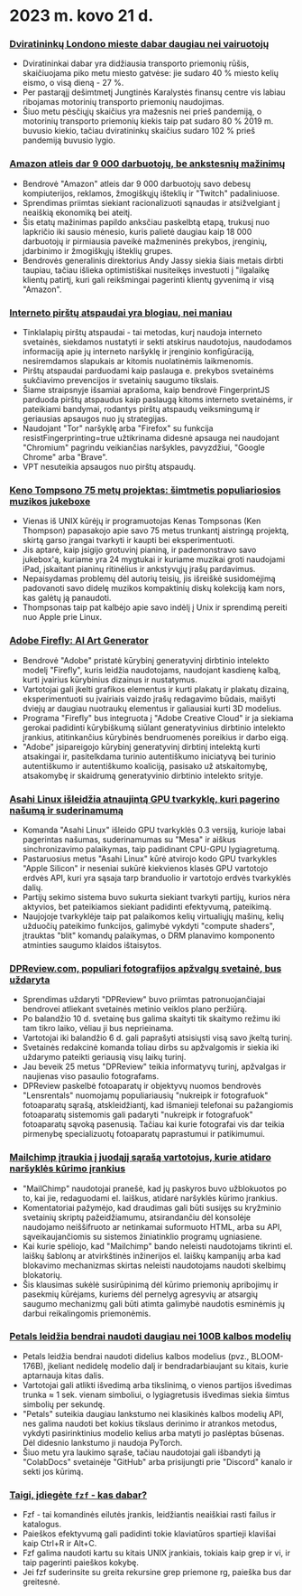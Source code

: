 

<CallToAction />

<Steps>

# 2023 m. kovo 21 d.

### [Dviratininkų Londono mieste dabar daugiau nei vairuotojų](https://www.forbes.com/sites/carltonreid/2023/03/01/cyclists-now-outnumber-motorists-in-city-of-london/?ref=hackernewsgpt.com)

- Dviratininkai dabar yra didžiausia transporto priemonių rūšis, skaičiuojama piko metu miesto gatvėse: jie sudaro 40 % miesto kelių eismo, o visą dieną - 27 %.
- Per pastarąjį dešimtmetį Jungtinės Karalystės finansų centre vis labiau ribojamas motorinių transporto priemonių naudojimas.
- Šiuo metu pėsčiųjų skaičius yra mažesnis nei prieš pandemiją, o motorinių transporto priemonių kiekis taip pat sudaro 80 % 2019 m. buvusio kiekio, tačiau dviratininkų skaičius sudaro 102 % prieš pandemiją buvusio lygio.

### [Amazon atleis dar 9 000 darbuotojų, be ankstesnių mažinimų](https://www.cnbc.com/2023/03/20/amazon-layoffs-company-to-cut-off-9000-more-workers.html?ref=hackernewsgpt.com)

- Bendrovė "Amazon" atleis dar 9 000 darbuotojų savo debesų kompiuterijos, reklamos, žmogiškųjų išteklių ir "Twitch" padaliniuose.
- Sprendimas priimtas siekiant racionalizuoti sąnaudas ir atsižvelgiant į neaiškią ekonomiką bei ateitį.
- Šis etatų mažinimas papildo anksčiau paskelbtą etapą, trukusį nuo lapkričio iki sausio mėnesio, kuris palietė daugiau kaip 18 000 darbuotojų ir pirmiausia paveikė mažmeninės prekybos, įrenginių, įdarbinimo ir žmogiškųjų išteklių grupes.
- Bendrovės generalinis direktorius Andy Jassy siekia šiais metais dirbti taupiau, tačiau išlieka optimistiškai nusiteikęs investuoti į "ilgalaikę klientų patirtį, kuri gali reikšmingai pagerinti klientų gyvenimą ir visą "Amazon".

### [Interneto pirštų atspaudai yra blogiau, nei maniau](https://www.bitestring.com/posts/2023-03-19-web-fingerprinting-is-worse-than-I-thought.html?ref=hackernewsgpt.com)

- Tinklalapių pirštų atspaudai - tai metodas, kurį naudoja interneto svetainės, siekdamos nustatyti ir sekti atskirus naudotojus, naudodamos informaciją apie jų interneto naršyklę ir įrenginio konfigūraciją, nesiremdamos slapukais ar kitomis nuolatinėmis laikmenomis.
- Pirštų atspaudai parduodami kaip paslauga e. prekybos svetainėms sukčiavimo prevencijos ir svetainių saugumo tikslais.
- Šiame straipsnyje išsamiai aprašoma, kaip bendrovė FingerprintJS parduoda pirštų atspaudus kaip paslaugą kitoms interneto svetainėms, ir pateikiami bandymai, rodantys pirštų atspaudų veiksmingumą ir geriausias apsaugos nuo jų strategijas.
- Naudojant "Tor" naršyklę arba "Firefox" su funkcija resistFingerprinting=true užtikrinama didesnė apsauga nei naudojant "Chromium" pagrindu veikiančias naršykles, pavyzdžiui, "Google Chrome" arba "Brave".
- VPT nesuteikia apsaugos nuo pirštų atspaudų.

### [Keno Tompsono 75 metų projektas: šimtmetis populiariosios muzikos jukeboxe](https://www.youtube.com/watch?v=kaandEt_pKw&ref=hackernewsgpt.com)

- Vienas iš UNIX kūrėjų ir programuotojas Kenas Tompsonas (Ken Thompson) papasakojo apie savo 75 metus trunkantį aistringą projektą, skirtą garso įrangai tvarkyti ir kaupti bei eksperimentuoti.
- Jis aptarė, kaip įsigijo grotuvinį pianiną, ir pademonstravo savo jukebox'ą, kuriame yra 24 mygtukai ir kuriame muzikai groti naudojami iPad, įskaitant pianinų ritinėlius ir ankstyvųjų įrašų pardavimus.
- Nepaisydamas problemų dėl autorių teisių, jis išreiškė susidomėjimą padovanoti savo didelę muzikos kompaktinių diskų kolekciją kam nors, kas galėtų ją panaudoti.
- Thompsonas taip pat kalbėjo apie savo indėlį į Unix ir sprendimą pereiti nuo Apple prie Linux.

### [Adobe Firefly: AI Art Generator](https://www.adobe.com/sensei/generative-ai/firefly.html?ref=hackernewsgpt.com)

- Bendrovė "Adobe" pristatė kūrybinį generatyvinį dirbtinio intelekto modelį "Firefly", kuris leidžia naudotojams, naudojant kasdienę kalbą, kurti įvairius kūrybinius dizainus ir nustatymus.
- Vartotojai gali įkelti grafikos elementus ir kurti plakatų ir plakatų dizainą, eksperimentuoti su įvairiais vaizdo įrašų redagavimo būdais, maišyti dviejų ar daugiau nuotraukų elementus ir galiausiai kurti 3D modelius.
- Programa "Firefly" bus integruota į "Adobe Creative Cloud" ir ja siekiama gerokai padidinti kūrybiškumą siūlant generatyvinius dirbtinio intelekto įrankius, atitinkančius kūrybinės bendruomenės poreikius ir darbo eigą.
- "Adobe" įsipareigojo kūrybinį generatyvinį dirbtinį intelektą kurti atsakingai ir, pasitelkdama turinio autentiškumo iniciatyvą bei turinio autentiškumo ir autentiškumo koaliciją, pasisako už atskaitomybę, atsakomybę ir skaidrumą generatyvinio dirbtinio intelekto srityje.

### [Asahi Linux išleidžia atnaujintą GPU tvarkyklę, kuri pagerino našumą ir suderinamumą](https://asahilinux.org/2023/03/road-to-vulkan/?ref=hackernewsgpt.com)

- Komanda "Asahi Linux" išleido GPU tvarkyklės 0.3 versiją, kurioje labai pagerintas našumas, suderinamumas su "Mesa" ir aiškus sinchronizavimo palaikymas, taip padidinant CPU-GPU lygiagretumą.
- Pastaruosius metus "Asahi Linux" kūrė atvirojo kodo GPU tvarkykles "Apple Silicon" ir neseniai sukūrė kiekvienos klasės GPU vartotojo erdvės API, kuri yra sąsaja tarp branduolio ir vartotojo erdvės tvarkyklės dalių.
- Partijų sekimo sistema buvo sukurta siekiant tvarkyti partijų, kurios nėra aktyvios, bet pateikiamos siekiant padidinti efektyvumą, pateikimą.
- Naujojoje tvarkyklėje taip pat palaikomos kelių virtualiųjų mašinų, kelių užduočių pateikimo funkcijos, galimybė vykdyti "compute shaders", įtrauktas "blit" komandų palaikymas, o DRM planavimo komponento atminties saugumo klaidos ištaisytos.

### [DPReview.com, populiari fotografijos apžvalgų svetainė, bus uždaryta](https://www.dpreview.com/news/5901145460/dpreview-com-to-close?ref=hackernewsgpt.com)

- Sprendimas uždaryti "DPReview" buvo priimtas patronuojančiajai bendrovei atliekant svetainės metinio veiklos plano peržiūrą.
- Po balandžio 10 d. svetainę bus galima skaityti tik skaitymo režimu iki tam tikro laiko, vėliau ji bus neprieinama.
- Vartotojai iki balandžio 6 d. gali paprašyti atsisiųsti visą savo įkeltą turinį.
- Svetainės redakcinė komanda toliau dirbs su apžvalgomis ir siekia iki uždarymo pateikti geriausią visų laikų turinį.
- Jau beveik 25 metus "DPReview" teikia informatyvų turinį, apžvalgas ir naujienas viso pasaulio fotografams.
- DPReview paskelbė fotoaparatų ir objektyvų nuomos bendrovės "Lensrentals" nuomojamų populiariausių "nukreipk ir fotografuok" fotoaparatų sąrašą, atskleidžiantį, kad išmanieji telefonai su pažangiomis fotoaparatų sistemomis gali padaryti "nukreipk ir fotografuok" fotoaparatų sąvoką pasenusią. Tačiau kai kurie fotografai vis dar teikia pirmenybę specializuotų fotoaparatų paprastumui ir patikimumui.

### [Mailchimp įtraukia į juodąjį sąrašą vartotojus, kurie atidaro naršyklės kūrimo įrankius](http://news.ycombinator.com/item?id=35235732&ref=hackernewsgpt.com)

- "MailChimp" naudotojai pranešė, kad jų paskyros buvo užblokuotos po to, kai jie, redaguodami el. laiškus, atidarė naršyklės kūrimo įrankius.
- Komentatoriai pažymėjo, kad draudimas gali būti susijęs su kryžminio svetainių skriptų pažeidžiamumu, atsirandančiu dėl konsolėje naudojamo neiššifruoto ar netinkamai suformuoto HTML, arba su API, sąveikaujančiomis su sistemos žiniatinklio programų ugniasiene.
- Kai kurie spėliojo, kad "Mailchimp" bando neleisti naudotojams tikrinti el. laiškų šablonų ar atvirkštinės inžinerijos el. laiškų kampanijų arba kad blokavimo mechanizmas skirtas neleisti naudotojams naudoti skelbimų blokatorių.
- Šis klausimas sukėlė susirūpinimą dėl kūrimo priemonių apribojimų ir pasekmių kūrėjams, kuriems dėl pernelyg agresyvių ar atsargių saugumo mechanizmų gali būti atimta galimybė naudotis esminėmis jų darbui reikalingomis priemonėmis.

### [Petals leidžia bendrai naudoti daugiau nei 100B kalbos modelių](https://petals.ml/?ref=hackernewsgpt.com)

- Petals leidžia bendrai naudoti didelius kalbos modelius (pvz., BLOOM-176B), įkeliant nedidelę modelio dalį ir bendradarbiaujant su kitais, kurie aptarnauja kitas dalis.
- Vartotojai gali atlikti išvedimą arba tikslinimą, o vienos partijos išvedimas trunka ≈ 1 sek. vienam simboliui, o lygiagretusis išvedimas siekia šimtus simbolių per sekundę.
- "Petals" suteikia daugiau lankstumo nei klasikinės kalbos modelių API, nes galima naudoti bet kokius tikslaus derinimo ir atrankos metodus, vykdyti pasirinktinius modelio kelius arba matyti jo paslėptas būsenas. Dėl didesnio lankstumo ji naudoja PyTorch.
- Šiuo metu yra laukimo sąraše, tačiau naudotojai gali išbandyti ją "ColabDocs" svetainėje "GitHub" arba prisijungti prie "Discord" kanalo ir sekti jos kūrimą.

### [Taigi, įdiegėte `fzf` - kas dabar?](https://andrew-quinn.me/fzf/?ref=hackernewsgpt.com)

- Fzf - tai komandinės eilutės įrankis, leidžiantis neaiškiai rasti failus ir katalogus.
- Paieškos efektyvumą gali padidinti tokie klaviatūros spartieji klavišai kaip Ctrl+R ir Alt+C.
- Fzf galima naudoti kartu su kitais UNIX įrankiais, tokiais kaip grep ir vi, ir taip pagerinti paieškos kokybę.
- Jei fzf suderinsite su greita rekursine grep priemone rg, paieška bus dar greitesnė.

</Steps>
